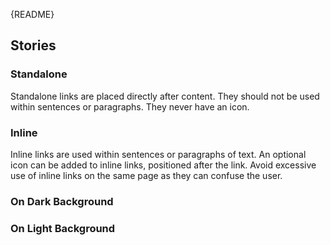 
<Meta of={LinkStories} />

<Markdown>{README}</Markdown>

<Primary />

<Controls />

## Stories

### Standalone

Standalone links are placed directly after content.
They should not be used within sentences or paragraphs.
They never have an icon.

<Canvas of={LinkStories.Standalone} />

### Inline

Inline links are used within sentences or paragraphs of text.
An optional icon can be added to inline links, positioned after the link.
Avoid excessive use of inline links on the same page as they can confuse the user.

<Canvas of={LinkStories.Inline} />

### On Dark Background

<Canvas of={LinkStories.onDarkBackground} />

### On Light Background

<Canvas of={LinkStories.onLightBackground} />
